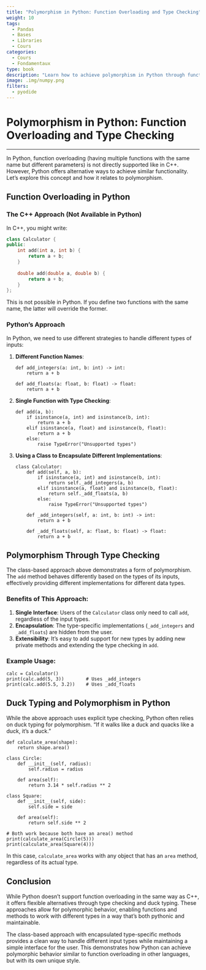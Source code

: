 ```yaml
---
title: "Polymorphism in Python: Function Overloading and Type Checking"
weight: 10
tags:
  - Pandas
  - Bases
  - Libraries
  - Cours
categories:
  - Cours
  - Fondamentaux
type: book
description: "Learn how to achieve polymorphism in Python through function overloading, type checking, and class-based polymorphism"
image: .img/numpy.png
filters:
  - pyodide
---
```


# Polymorphism in Python: Function Overloading and Type Checking

---

In Python, function overloading (having multiple functions with the same name but different parameters) is not directly supported like in C++. However, Python offers alternative ways to achieve similar functionality. Let's explore this concept and how it relates to polymorphism.

## Function Overloading in Python

### The C++ Approach (Not Available in Python)

In C++, you might write:

```cpp
class Calculator {
public:
    int add(int a, int b) {
        return a + b;
    }
    
    double add(double a, double b) {
        return a + b;
    }
};
```

This is not possible in Python. If you define two functions with the same name, the latter will override the former.

### Python's Approach

In Python, we need to use different strategies to handle different types of inputs:

1. **Different Function Names**:
   ```pyodide-python
   def add_integers(a: int, b: int) -> int:
       return a + b

   def add_floats(a: float, b: float) -> float:
       return a + b
   ```

2. **Single Function with Type Checking**:
   ```pyodide-python
   def add(a, b):
       if isinstance(a, int) and isinstance(b, int):
           return a + b
       elif isinstance(a, float) and isinstance(b, float):
           return a + b
       else:
           raise TypeError("Unsupported types")
   ```

3. **Using a Class to Encapsulate Different Implementations**:
   ```pyodide-python
   class Calculator:
       def add(self, a, b):
           if isinstance(a, int) and isinstance(b, int):
               return self._add_integers(a, b)
           elif isinstance(a, float) and isinstance(b, float):
               return self._add_floats(a, b)
           else:
               raise TypeError("Unsupported types")

       def _add_integers(self, a: int, b: int) -> int:
           return a + b

       def _add_floats(self, a: float, b: float) -> float:
           return a + b
   ```

## Polymorphism Through Type Checking

The class-based approach above demonstrates a form of polymorphism. The `add` method behaves differently based on the types of its inputs, effectively providing different implementations for different data types.

### Benefits of This Approach:

1. **Single Interface**: Users of the `Calculator` class only need to call `add`, regardless of the input types.
2. **Encapsulation**: The type-specific implementations (`_add_integers` and `_add_floats`) are hidden from the user.
3. **Extensibility**: It's easy to add support for new types by adding new private methods and extending the type checking in `add`.

### Example Usage:

```pyodide-python
calc = Calculator()
print(calc.add(5, 3))        # Uses _add_integers
print(calc.add(5.5, 3.2))    # Uses _add_floats
```

## Duck Typing and Polymorphism in Python

While the above approach uses explicit type checking, Python often relies on duck typing for polymorphism. "If it walks like a duck and quacks like a duck, it's a duck."

```pyodide-python
def calculate_area(shape):
    return shape.area()

class Circle:
    def __init__(self, radius):
        self.radius = radius
    
    def area(self):
        return 3.14 * self.radius ** 2

class Square:
    def __init__(self, side):
        self.side = side
    
    def area(self):
        return self.side ** 2

# Both work because both have an area() method
print(calculate_area(Circle(5)))
print(calculate_area(Square(4)))
```

In this case, `calculate_area` works with any object that has an `area` method, regardless of its actual type.

## Conclusion

While Python doesn't support function overloading in the same way as C++, it offers flexible alternatives through type checking and duck typing. These approaches allow for polymorphic behavior, enabling functions and methods to work with different types in a way that's both pythonic and maintainable.

The class-based approach with encapsulated type-specific methods provides a clean way to handle different input types while maintaining a simple interface for the user. This demonstrates how Python can achieve polymorphic behavior similar to function overloading in other languages, but with its own unique style.